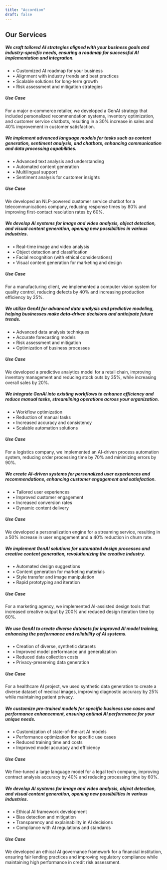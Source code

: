 ```yaml
---
title: "Accordion"
draft: false
---
```


<section class="mt-10 mx-2 lg:mx-32 xl:mx-32 2xl:mx-32">
  <h2 class="mb-6 lg:mb-8 lg:text-4xl text-center">Our Services</h2>
  <div class="mb-1">
    <Accordion client:load title="01. GenAI Strategy Development">
      <section class="px-6 py-14">
        <div class="flex flex-row flex-wrap items-center justify-between">
          <div class="mt-0 text-left sm:col-6 md:col-4 lg:col-5 md:mb-0">
            <h5 class="text-lg leading-6">We craft tailored AI strategies aligned with your business goals and industry-specific needs, ensuring a roadmap for successful AI implementation and integration.</h5>
            <ul class="mt-4 text-md leading-6">
              <li class="text-gray-900 font-light"><span className="text-primary">•</span> Customized AI roadmap for your business</li>
              <li class="text-gray-900 font-light"><span className="text-primary">•</span> Alignment with industry trends and best practices</li>
              <li class="text-gray-900 font-light"><span className="text-primary">•</span> Scalable solutions for long-term growth</li>
              <li class="text-gray-900 font-light"><span className="text-primary">•</span> Risk assessment and mitigation strategies</li>
            </ul>
          </div>
          <div class="mt-0 text-left sm:col-6 md:col-4 lg:col-5 md:mb-0">
            <h5 class="text-lg leading-6">Use Case</h5>
            <p class="mt-4 text-md leading-6">
              For a major e-commerce retailer, we developed a GenAI strategy that included personalized recommendation systems, inventory optimization, and customer service chatbots, resulting in a 30% increase in sales and 40% improvement in customer satisfaction.
            </p>
          </div>
        </div>
      </section>
    </Accordion>
  </div>
  <div class="mb-1">
    <Accordion client:load title="02. Natural Language Processing (NLP) Solutions">
      <section class="px-6 py-14">
        <div class="flex flex-row flex-wrap items-center justify-between">
          <div class="mt-0 text-left sm:col-6 md:col-4 lg:col-5 md:mb-0">
            <h5 class="text-lg leading-6">We implement advanced language models for tasks such as content generation, sentiment analysis, and chatbots, enhancing communication and data processing capabilities.</h5>
            <ul class="mt-4 text-md leading-6">
              <li class="text-gray-900 font-light"><span className="text-primary">•</span> Advanced text analysis and understanding</li>
              <li class="text-gray-900 font-light"><span className="text-primary">•</span> Automated content generation</li>
              <li class="text-gray-900 font-light"><span className="text-primary">•</span> Multilingual support</li>
              <li class="text-gray-900 font-light"><span className="text-primary">•</span> Sentiment analysis for customer insights</li>
            </ul>
          </div>
          <div class="mt-0 text-left sm:col-6 md:col-4 lg:col-5 md:mb-0">
            <h5 class="text-lg leading-6">Use Case</h5>
            <p class="mt-4 text-md leading-6">
              We developed an NLP-powered customer service chatbot for a telecommunications company, reducing response times by 80% and improving first-contact resolution rates by 60%.
            </p>
          </div>
        </div>
      </section>
    </Accordion>
  </div>
  <div class="mb-1">
  <Accordion client:load title="03. Computer Vision Applications">
    <section class="px-6 py-14">
      <div class="flex flex-row flex-wrap items-center justify-between">
        <div class="mt-0 text-left sm:col-6 md:col-4 lg:col-5 md:mb-0">
          <h5 class="text-lg leading-6">We develop AI systems for image and video analysis, object detection, and visual content generation, opening new possibilities in various industries.</h5>
          <ul class="mt-4 text-md leading-6">
            <li class="text-gray-900 font-light"><span className="text-primary">•</span> Real-time image and video analysis</li>
            <li class="text-gray-900 font-light"><span className="text-primary">•</span> Object detection and classification</li>
            <li class="text-gray-900 font-light"><span className="text-primary">•</span> Facial recognition (with ethical considerations)</li>
            <li class="text-gray-900 font-light"><span className="text-primary">•</span> Visual content generation for marketing and design</li>
          </ul>
        </div>
        <div class="mt-0 text-left sm:col-6 md:col-4 lg:col-5 md:mb-0">
          <h5 class="text-lg leading-6">Use Case</h5>
          <p class="mt-4 text-md leading-6">
            For a manufacturing client, we implemented a computer vision system for quality control, reducing defects by 40% and increasing production efficiency by 25%.
          </p>
        </div>
      </div>
    </section>
  </Accordion>
  </div>
  <div class="mb-1">
    <Accordion client:load title="04. Predictive Analytics and Forecasting">
      <section class="px-6 py-14">
        <div class="flex flex-row flex-wrap items-center justify-between">
          <div class="mt-0 text-left sm:col-6 md:col-4 lg:col-5 md:mb-0">
            <h5 class="text-lg leading-6">We utilize GenAI for advanced data analysis and predictive modeling, helping businesses make data-driven decisions and anticipate future trends.</h5>
            <ul class="mt-4 text-md leading-6">
              <li class="text-gray-900 font-light"><span className="text-primary">•</span> Advanced data analysis techniques</li>
              <li class="text-gray-900 font-light"><span className="text-primary">•</span> Accurate forecasting models</li>
              <li class="text-gray-900 font-light"><span className="text-primary">•</span> Risk assessment and mitigation</li>
              <li class="text-gray-900 font-light"><span className="text-primary">•</span> Optimization of business processes</li>
            </ul>
          </div>
          <div class="mt-0 text-left sm:col-6 md:col-4 lg:col-5 md:mb-0">
            <h5 class="text-lg leading-6">Use Case</h5>
            <p class="mt-4 text-md leading-6">
              We developed a predictive analytics model for a retail chain, improving inventory management and reducing stock outs by 35%, while increasing overall sales by 20%.
            </p>
          </div>
        </div>
      </section>
    </Accordion>
    </div>
  <div class="mb-1">
    <Accordion client:load title="05. Process Automation with AI">
      <section class="px-6 py-14">
        <div class="flex flex-row flex-wrap items-center justify-between">
          <div class="mt-0 text-left sm:col-6 md:col-4 lg:col-5 md:mb-0">
            <h5 class="text-lg leading-6">We integrate GenAI into existing workflows to enhance efficiency and reduce manual tasks, streamlining operations across your organization.</h5>
            <ul class="mt-4 text-md leading-6">
              <li class="text-gray-900 font-light"><span className="text-primary">•</span> Workflow optimization</li>
              <li class="text-gray-900 font-light"><span className="text-primary">•</span> Reduction of manual tasks</li>
              <li class="text-gray-900 font-light"><span className="text-primary">•</span> Increased accuracy and consistency</li>
              <li class="text-gray-900 font-light"><span className="text-primary">•</span> Scalable automation solutions</li>
            </ul>
          </div>
          <div class="mt-0 text-left sm:col-6 md:col-4 lg:col-5 md:mb-0">
            <h5 class="text-lg leading-6">Use Case</h5>
            <p class="mt-4 text-md leading-6">
              For a logistics company, we implemented an AI-driven process automation system, reducing order processing time by 70% and minimizing errors by 90%.
            </p>
          </div>
        </div>
      </section>
    </Accordion>
    </div>
  <div class="mb-1">
    <Accordion client:load title="06. Personalization Engines">
      <section class="px-6 py-14">
        <div class="flex flex-row flex-wrap items-center justify-between">
          <div class="mt-0 text-left sm:col-6 md:col-4 lg:col-5 md:mb-0">
            <h5 class="text-lg leading-6">We create AI-driven systems for personalized user experiences and recommendations, enhancing customer engagement and satisfaction.</h5>
            <ul class="mt-4 text-md leading-6">
              <li class="text-gray-900 font-light"><span className="text-primary">•</span> Tailored user experiences</li>
              <li class="text-gray-900 font-light"><span className="text-primary">•</span> Improved customer engagement</li>
              <li class="text-gray-900 font-light"><span className="text-primary">•</span> Increased conversion rates</li>
              <li class="text-gray-900 font-light"><span className="text-primary">•</span> Dynamic content delivery</li>
            </ul>
          </div>
          <div class="mt-0 text-left sm:col-6 md:col-4 lg:col-5 md:mb-0">
            <h5 class="text-lg leading-6">Use Case</h5>
            <p class="mt-4 text-md leading-6">
              We developed a personalization engine for a streaming service, resulting in a 50% increase in user engagement and a 40% reduction in churn rate.
            </p>
          </div>
        </div>
      </section>
    </Accordion>
    </div>
  <div class="mb-1">
    <Accordion client:load title="07. AI-Assisted Design and Creative Tools">
      <section class="px-6 py-14">
        <div class="flex flex-row flex-wrap items-center justify-between">
          <div class="mt-0 text-left sm:col-6 md:col-4 lg:col-5 md:mb-0">
            <h5 class="text-lg leading-6">We implement GenAI solutions for automated design processes and creative content generation, revolutionizing the creative industry.</h5>
            <ul class="mt-4 text-md leading-6">
              <li class="text-gray-900 font-light"><span className="text-primary">•</span> Automated design suggestions</li>
              <li class="text-gray-900 font-light"><span className="text-primary">•</span> Content generation for marketing materials</li>
              <li class="text-gray-900 font-light"><span className="text-primary">•</span> Style transfer and image manipulation</li>
              <li class="text-gray-900 font-light"><span className="text-primary">•</span> Rapid prototyping and iteration</li>
            </ul>
          </div>
          <div class="mt-0 text-left sm:col-6 md:col-4 lg:col-5 md:mb-0">
            <h5 class="text-lg leading-6">Use Case</h5>
            <p class="mt-4 text-md leading-6">
              For a marketing agency, we implemented AI-assisted design tools that increased creative output by 200% and reduced design iteration time by 60%.
            </p>
          </div>
        </div>
      </section>
    </Accordion>
    </div>
  <div class="mb-1">
    <Accordion client:load title="08. Data Augmentation and Synthetic Data Generation">
      <section class="px-6 py-14">
        <div class="flex flex-row flex-wrap items-center justify-between">
          <div class="mt-0 text-left sm:col-6 md:col-4 lg:col-5 md:mb-0">
            <h5 class="text-lg leading-6">We use GenAI to create diverse datasets for improved AI model training, enhancing the performance and reliability of AI systems.</h5>
            <ul class="mt-4 text-md leading-6">
              <li class="text-gray-900 font-light"><span className="text-primary">•</span> Creation of diverse, synthetic datasets</li>
              <li class="text-gray-900 font-light"><span className="text-primary">•</span> Improved model performance and generalization</li>
              <li class="text-gray-900 font-light"><span className="text-primary">•</span> Reduced data collection costs</li>
              <li class="text-gray-900 font-light"><span className="text-primary">•</span> Privacy-preserving data generation</li>
            </ul>
          </div>
          <div class="mt-0 text-left sm:col-6 md:col-4 lg:col-5 md:mb-0">
            <h5 class="text-lg leading-6">Use Case</h5>
            <p class="mt-4 text-md leading-6">
              For a healthcare AI project, we used synthetic data generation to create a diverse dataset of medical images, improving diagnostic accuracy by 25% while maintaining patient privacy.
            </p>
          </div>
        </div>
      </section>
    </Accordion>
    </div>
  <div class="mb-1">
    <Accordion client:load title="09. AI Model Fine-tuning and Optimization">
      <section class="px-6 py-14">
        <div class="flex flex-row flex-wrap items-center justify-between">
          <div class="mt-0 text-left sm:col-6 md:col-4 lg:col-5 md:mb-0">
            <h5 class="text-lg leading-6">We customize pre-trained models for specific business use cases and performance enhancement, ensuring optimal AI performance for your unique needs.</h5>
            <ul class="mt-4 text-md leading-6">
              <li class="text-gray-900 font-light"><span className="text-primary">•</span> Customization of state-of-the-art AI models</li>
              <li class="text-gray-900 font-light"><span className="text-primary">•</span> Performance optimization for specific use cases</li>
              <li class="text-gray-900 font-light"><span className="text-primary">•</span> Reduced training time and costs</li>
              <li class="text-gray-900 font-light"><span className="text-primary">•</span> Improved model accuracy and efficiency</li>
            </ul>
          </div>
          <div class="mt-0 text-left sm:col-6 md:col-4 lg:col-5 md:mb-0">
            <h5 class="text-lg leading-6">Use Case</h5>
            <p class="mt-4 text-md leading-6">
              We fine-tuned a large language model for a legal tech company, improving contract analysis accuracy by 40% and reducing processing time by 60%.
            </p>
          </div>
        </div>
      </section>
    </Accordion>
    </div>
  <div class="mb-1">
    <Accordion client:load title="10. Ethical AI and Governance">
      <section class="px-6 py-14">
        <div class="flex flex-row flex-wrap items-center justify-between">
          <div class="mt-0 text-left sm:col-6 md:col-4 lg:col-5 md:mb-0">
            <h5 class="text-lg leading-6">We develop AI systems for image and video analysis, object detection, and visual content generation, opening new possibilities in various industries.</h5>
            <ul class="mt-4 text-md leading-6">
              <li class="text-gray-900 font-light"><span className="text-primary">•</span> Ethical AI framework development</li>
              <li class="text-gray-900 font-light"><span className="text-primary">•</span> Bias detection and mitigation</li>
              <li class="text-gray-900 font-light"><span className="text-primary">•</span> Transparency and explainability in AI decisions</li>
              <li class="text-gray-900 font-light"><span className="text-primary">•</span> Compliance with AI regulations and standards</li>
            </ul>
          </div>
          <div class="mt-0 text-left sm:col-6 md:col-4 lg:col-5 md:mb-0">
            <h5 class="text-lg leading-6">Use Case</h5>
            <p class="mt-4 text-md leading-6">
              We developed an ethical AI governance framework for a financial institution, ensuring fair lending practices and improving regulatory compliance while maintaining high performance in credit risk assessment.
            </p>
          </div>
        </div>
      </section>
    </Accordion>
  </div>
</section>
